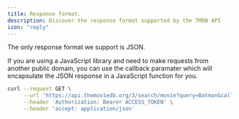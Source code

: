 ```yaml
---
title: Response format.
description: Discover the response format supported by the TMDB API
icon: "reply"
---
```


The only response format we support is JSON.

If you are using a JavaScript library and need to make requests from another public domain, you can use the callback paramater which will encapsulate the JSON response in a JavaScript function for you.

```bash Example JSONP Request
curl --request GET \
     --url 'https://api.themoviedb.org/3/search/movie?query=Batman&callback=test' \
     --header 'Authorization: Bearer ACCESS_TOKEN' \
     --header 'accept: application/json'
```